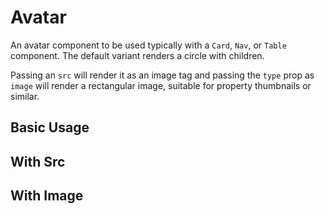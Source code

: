 
<Meta title="Avatar" component={Avatar} />

# Avatar

An avatar component to be used typically with a `Card`, `Nav`, or `Table` component. The default variant renders a circle with children.

Passing an `src` will render it as an image tag and passing the `type` prop as `image` will render a rectangular image, suitable for property thumbnails or similar.

<ArgsTable for={Avatar} />

## Basic Usage

<Canvas>
  <Story name="Basic Usage">
    <Avatar>
      <Icon icon="placeholderSmall" />
    </Avatar>
  </Story>
</Canvas>

<RenderHtmlMarkup component="Avatar" story="Basic Usage" />

## With Src

<Canvas>
  <Story name="With Src">
    <Avatar src="https://picsum.photos/200" />
  </Story>
</Canvas>

<RenderHtmlMarkup component="Avatar" story="With Src" />

## With Image

<Canvas>
  <Story name="With Image">
    <Avatar type="image" src="https://picsum.photos/200/300" />
  </Story>
</Canvas>

<RenderHtmlMarkup component="Avatar" story="With Image" />
